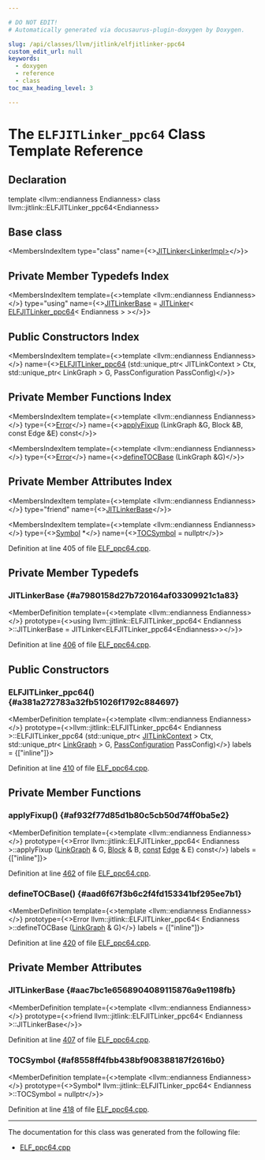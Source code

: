 ```yaml
---

# DO NOT EDIT!
# Automatically generated via docusaurus-plugin-doxygen by Doxygen.

slug: /api/classes/llvm/jitlink/elfjitlinker-ppc64
custom_edit_url: null
keywords:
  - doxygen
  - reference
  - class
toc_max_heading_level: 3

---
```





# The `ELFJITLinker_ppc64` Class Template Reference

<DoxygenPage pluginConfig={pluginConfig}>



## Declaration

<CodeBlock>template &lt;llvm::endianness Endianness&gt;
class llvm::jitlink::ELFJITLinker_ppc64&lt;Endianness&gt;</CodeBlock>

## Base class

<MembersIndex>

<MembersIndexItem
  type="class"
  name={<><a href="/docs/api/classes/llvm/jitlink/jitlinker">JITLinker&lt;LinkerImpl&gt;</a></>}>
</MembersIndexItem>

</MembersIndex>

## Private Member Typedefs Index

<MembersIndex>

<MembersIndexItem
  template={<>template &lt;llvm::endianness Endianness&gt;</>}
  type="using"
  name={<><a href="#a7980158d27b720164af03309921c1a83">JITLinkerBase</a> = <a href="/docs/api/classes/llvm/jitlink/jitlinker">JITLinker</a>&lt; <a href="/docs/api/classes/llvm/jitlink/elfjitlinker-ppc64">ELFJITLinker&#95;ppc64</a>&lt; Endianness &gt; &gt;</>}>
</MembersIndexItem>

</MembersIndex>

## Public Constructors Index

<MembersIndex>

<MembersIndexItem
  template={<>template &lt;llvm::endianness Endianness&gt;</>}
  name={<><a href="#a381a272783a32fb51026f1792c884697">ELFJITLinker&#95;ppc64</a> (std::unique&#95;ptr&lt; JITLinkContext &gt; Ctx, std::unique&#95;ptr&lt; LinkGraph &gt; G, PassConfiguration PassConfig)</>}>
</MembersIndexItem>

</MembersIndex>

## Private Member Functions Index

<MembersIndex>

<MembersIndexItem
  template={<>template &lt;llvm::endianness Endianness&gt;</>}
  type={<><a href="/docs/api/classes/llvm/error">Error</a></>}
  name={<><a href="#af932f77d85d1b80c5cb50d74ff0ba5e2">applyFixup</a> (LinkGraph &amp;G, Block &amp;B, const Edge &amp;E) const</>}>
</MembersIndexItem>

<MembersIndexItem
  template={<>template &lt;llvm::endianness Endianness&gt;</>}
  type={<><a href="/docs/api/classes/llvm/error">Error</a></>}
  name={<><a href="#aad6f67f3b6c2f4fd153341bf295ee7b1">defineTOCBase</a> (LinkGraph &amp;G)</>}>
</MembersIndexItem>

</MembersIndex>

## Private Member Attributes Index

<MembersIndex>

<MembersIndexItem
  template={<>template &lt;llvm::endianness Endianness&gt;</>}
  type="friend"
  name={<><a href="#aac7bc1e6568904089115876a9e1198fb">JITLinkerBase</a></>}>
</MembersIndexItem>

<MembersIndexItem
  template={<>template &lt;llvm::endianness Endianness&gt;</>}
  type={<><a href="/docs/api/classes/llvm/jitlink/symbol">Symbol</a> &#42;</>}
  name={<><a href="#af8558ff4fbb438bf908388187f2616b0">TOCSymbol</a> = nullptr</>}>
</MembersIndexItem>

</MembersIndex>


Definition at line 405 of file <a href="/docs/api/files/lib/lib/executionengine/lib/executionengine/jitlink/elf-ppc64-cpp">ELF&#95;ppc64.cpp</a>.

<SectionDefinition>

## Private Member Typedefs

### JITLinkerBase {#a7980158d27b720164af03309921c1a83}

<MemberDefinition
  template={<>template &lt;llvm::endianness Endianness&gt;</>}
  prototype={<>using llvm::jitlink::ELFJITLinker&#95;ppc64&lt; Endianness &gt;::JITLinkerBase =  JITLinker&lt;ELFJITLinker&#95;ppc64&lt;Endianness&gt;&gt;</>}>

Definition at line <a href="/docs/api/files/lib/lib/executionengine/lib/executionengine/jitlink/elf-ppc64-cpp/#l00406">406</a> of file <a href="/docs/api/files/lib/lib/executionengine/lib/executionengine/jitlink/elf-ppc64-cpp">ELF&#95;ppc64.cpp</a>.
</MemberDefinition>

</SectionDefinition>

<SectionDefinition>

## Public Constructors

### ELFJITLinker&#95;ppc64() {#a381a272783a32fb51026f1792c884697}

<MemberDefinition
  template={<>template &lt;llvm::endianness Endianness&gt;</>}
  prototype={<>llvm::jitlink::ELFJITLinker&#95;ppc64&lt; Endianness &gt;::ELFJITLinker&#95;ppc64 (std::unique&#95;ptr&lt; <a href="/docs/api/classes/llvm/jitlink/jitlinkcontext">JITLinkContext</a> &gt; Ctx, std::unique&#95;ptr&lt; <a href="/docs/api/classes/llvm/jitlink/linkgraph">LinkGraph</a> &gt; G, <a href="/docs/api/structs/llvm/jitlink/passconfiguration">PassConfiguration</a> PassConfig)</>}
  labels = {["inline"]}>

Definition at line <a href="/docs/api/files/lib/lib/executionengine/lib/executionengine/jitlink/elf-ppc64-cpp/#l00410">410</a> of file <a href="/docs/api/files/lib/lib/executionengine/lib/executionengine/jitlink/elf-ppc64-cpp">ELF&#95;ppc64.cpp</a>.
</MemberDefinition>

</SectionDefinition>

<SectionDefinition>

## Private Member Functions

### applyFixup() {#af932f77d85d1b80c5cb50d74ff0ba5e2}

<MemberDefinition
  template={<>template &lt;llvm::endianness Endianness&gt;</>}
  prototype={<>Error llvm::jitlink::ELFJITLinker&#95;ppc64&lt; Endianness &gt;::applyFixup (<a href="/docs/api/classes/llvm/jitlink/linkgraph">LinkGraph</a> &amp; G, <a href="/docs/api/classes/llvm/jitlink/block">Block</a> &amp; B, <a href="/docs/api/files/lib/lib/target/lib/target/aarch64/aarch64promoteconstant-cpp/#a90f8350fecae261c25be85d38b451bff">const</a> <a href="/docs/api/classes/llvm/jitlink/edge">Edge</a> &amp; E) const</>}
  labels = {["inline"]}>

Definition at line <a href="/docs/api/files/lib/lib/executionengine/lib/executionengine/jitlink/elf-ppc64-cpp/#l00462">462</a> of file <a href="/docs/api/files/lib/lib/executionengine/lib/executionengine/jitlink/elf-ppc64-cpp">ELF&#95;ppc64.cpp</a>.
</MemberDefinition>

### defineTOCBase() {#aad6f67f3b6c2f4fd153341bf295ee7b1}

<MemberDefinition
  template={<>template &lt;llvm::endianness Endianness&gt;</>}
  prototype={<>Error llvm::jitlink::ELFJITLinker&#95;ppc64&lt; Endianness &gt;::defineTOCBase (<a href="/docs/api/classes/llvm/jitlink/linkgraph">LinkGraph</a> &amp; G)</>}
  labels = {["inline"]}>

Definition at line <a href="/docs/api/files/lib/lib/executionengine/lib/executionengine/jitlink/elf-ppc64-cpp/#l00420">420</a> of file <a href="/docs/api/files/lib/lib/executionengine/lib/executionengine/jitlink/elf-ppc64-cpp">ELF&#95;ppc64.cpp</a>.
</MemberDefinition>

</SectionDefinition>

<SectionDefinition>

## Private Member Attributes

### JITLinkerBase {#aac7bc1e6568904089115876a9e1198fb}

<MemberDefinition
  template={<>template &lt;llvm::endianness Endianness&gt;</>}
  prototype={<>friend llvm::jitlink::ELFJITLinker&#95;ppc64&lt; Endianness &gt;::JITLinkerBase</>}>

Definition at line <a href="/docs/api/files/lib/lib/executionengine/lib/executionengine/jitlink/elf-ppc64-cpp/#l00407">407</a> of file <a href="/docs/api/files/lib/lib/executionengine/lib/executionengine/jitlink/elf-ppc64-cpp">ELF&#95;ppc64.cpp</a>.
</MemberDefinition>

### TOCSymbol {#af8558ff4fbb438bf908388187f2616b0}

<MemberDefinition
  template={<>template &lt;llvm::endianness Endianness&gt;</>}
  prototype={<>Symbol&#42; llvm::jitlink::ELFJITLinker&#95;ppc64&lt; Endianness &gt;::TOCSymbol = nullptr</>}>

Definition at line <a href="/docs/api/files/lib/lib/executionengine/lib/executionengine/jitlink/elf-ppc64-cpp/#l00418">418</a> of file <a href="/docs/api/files/lib/lib/executionengine/lib/executionengine/jitlink/elf-ppc64-cpp">ELF&#95;ppc64.cpp</a>.
</MemberDefinition>

</SectionDefinition>

<hr/>

The documentation for this class was generated from the following file:

<ul>
<li><a href="/docs/api/files/lib/lib/executionengine/lib/executionengine/jitlink/elf-ppc64-cpp">ELF_ppc64.cpp</a></li>
</ul>

</DoxygenPage>
